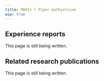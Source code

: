 ---
title: MAOIs + Piper methysticum
wip: true
---

## Experience reports

This page is still being written.

## Related research publications

This page is still being written.

